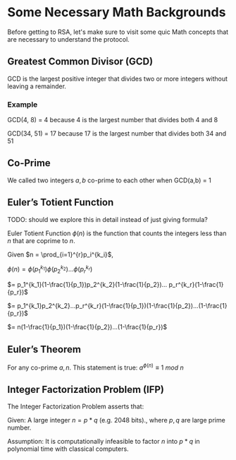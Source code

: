 # Some Necessary Math Backgrounds

Before getting to RSA, let's make sure to visit some quic Math concepts that are necessary to understand the protocol.

## Greatest Common Divisor (GCD)

GCD is the largest positive integer that divides two or more integers without leaving a remainder.

### Example

GCD(4, 8) = 4 because 4 is the largest number that divides both 4 and 8

GCD(34, 51) = 17 because 17 is the largest number that divides both 34 and 51

<Quiz id="1" />

## Co-Prime

We called two integers $a, b$ co-prime to each other when GCD(a,b) = 1

## Euler’s Totient Function

TODO: should we explore this in detail instead of just giving formula?

Euler Totient Function $\phi(n)$ is the function that counts the integers less than $n$ that are coprime to $n$. 

Given $n = \prod_{i=1}^{r}p_i^{k_i}$, 

$\phi(n) =\phi(p_1^{k_1}) \phi(p_2^{k_2})... \phi(p_r^{k_r})$

$= p_1^{k_1}(1-\frac{1}{p_1})p_2^{k_2}(1-\frac{1}{p_2})... p_r^{k_r}(1-\frac{1}{p_r})$

$= p_1^{k_1}p_2^{k_2}...p_r^{k_r}(1-\frac{1}{p_1})(1-\frac{1}{p_2})...(1-\frac{1}{p_r})$

$= n(1-\frac{1}{p_1})(1-\frac{1}{p_2})...(1-\frac{1}{p_r})$

## Euler’s Theorem

For any co-prime $a, n$. This statement is true: $a^{\phi(n)} \equiv 1\ mod\ n$

## Integer Factorization Problem (IFP)

The Integer Factorization Problem asserts that:

Given: A large integer $n=p*q$ (e.g. 2048 bits)., where $p,q$ are large prime number.

Assumption: It is computationally infeasible to factor $n$ into $p*q$ in polynomial time with classical computers.

